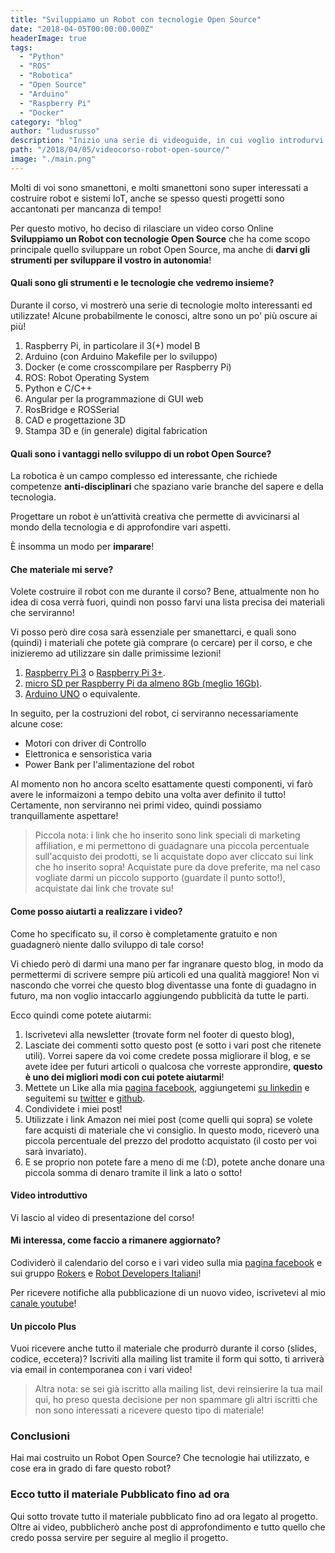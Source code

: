 ```yaml
---
title: "Sviluppiamo un Robot con tecnologie Open Source"
date: "2018-04-05T00:00:00.000Z"
headerImage: true
tags:
  - "Python"
  - "ROS"
  - "Robotica"
  - "Open Source"
  - "Arduino"
  - "Raspberry Pi"
  - "Docker"
category: "blog"
author: "ludusrusso"
description: "Inizio una serie di videoguide, in cui voglio introdurvi al mondo della robotica di servizio in modo pratico, facendo vedere come è possibilile, sfruttando tecnologie completamente Open Source, quali Arduino, Raspberry Pi, ROS e Docker, costruire un piccolo robot di Servizio."
path: "/2018/04/05/videocorso-robot-open-source/"
image: "./main.png"
---
```


Molti di voi sono smanettoni, e molti smanettoni sono super interessati a costruire robot e sistemi IoT,
anche se spesso questi progetti sono accantonati per mancanza di tempo!

Per questo motivo, ho deciso di rilasciare un video corso Online **Sviluppiamo un Robot con tecnologie Open Source** che ha come scopo principale quello sviluppare un robot Open Source, ma anche di
**darvi gli strumenti per sviluppare il vostro in autonomia**!

#### Quali sono gli strumenti e le tecnologie che vedremo insieme?

Durante il corso, vi mostrerò una serie di tecnologie molto interessanti ed utilizzate!
Alcune probabilmente le conosci, altre sono un po' più oscure ai più!

1.  Raspberry Pi, in particolare il 3(+) model B
2.  Arduino (con Arduino Makefile per lo sviluppo)
3.  Docker (e come crosscompilare per Raspberry Pi)
4.  ROS: Robot Operating System
5.  Python e C/C++
6.  Angular per la programmazione di GUI web
7.  RosBridge e ROSSerial
8.  CAD e progettazione 3D
9.  Stampa 3D e (in generale) digital fabrication

#### Quali sono i vantaggi nello sviluppo di un robot Open Source?

La robotica è un campo complesso ed interessante, che richiede competenze **anti-disciplinari** che spaziano varie branche del sapere e della tecnologia.

Progettare un robot è un’attività creativa che permette di avvicinarsi al mondo della tecnologia e di approfondire vari aspetti.

È insomma un modo per **imparare**!

#### Che materiale mi serve?

Volete costruire il robot con me durante il corso? Bene, attualmente non ho idea di cosa
verrà fuori, quindi non posso farvi una lista precisa dei materiali che serviranno!

Vi posso però dire cosa sarà essenziale per smanettarci, e quali sono (quindi) i materiali
che potete già comprare (o cercare) per il corso, e che inizieremo ad utilizzare sin dalle
primissime lezioni!

1. [Raspberry Pi 3](https://amzn.to/2uOZbCS) o [Raspberry Pi 3+](https://amzn.to/2GydQrE).
2. [micro SD per Raspberry Pi da almeno 8Gb (meglio 16Gb)](https://amzn.to/2GR3mCW).
3. [Arduino UNO](https://amzn.to/2q5AxYV) o equivalente.

In seguito, per la costruzioni del robot, ci serviranno necessariamente alcune cose:

- Motori con driver di Controllo
- Elettronica e sensoristica varia
- Power Bank per l'alimentazione del robot

Al momento non ho ancora scelto esattamente questi componenti, vi farò avere le informaizoni
a tempo debito una volta aver definito il tutto! Certamente, non serviranno nei primi video, quindi
possiamo tranquillamente aspettare!

> Piccola nota: i link che ho inserito sono link speciali di marketing affiliation, e mi permettono di guadagnare una piccola percentuale sull'acquisto dei prodotti, se li acquistate dopo aver cliccato sui link che ho inserito sopra! Acquistate pure da dove preferite, ma nel caso vogliate darmi un piccolo supporto (guardate il punto sotto!), acquistate dai link che trovate su!

#### Come posso aiutarti a realizzare i video?

Come ho specificato su, il corso è completamente gratuito e non guadagnerò niente dallo sviluppo di tale corso!

Vi chiedo però di darmi una mano per far ingranare questo blog, in modo da permettermi di scrivere sempre più articoli ed una qualità maggiore! Non vi nascondo che vorrei che questo
blog diventasse una fonte di guadagno in futuro, ma non voglio intaccarlo aggiungendo pubblicità da tutte le parti.

Ecco quindi come potete aiutarmi:

1. Iscrivetevi alla newsletter (trovate form nel footer di questo blog),
2. Lasciate dei commenti sotto questo post (e sotto i vari post che ritenete utili). Vorrei sapere da voi come credete possa migliorare il blog, e se avete idee per futuri articoli o qualcosa che vorreste approndire, **questo è uno dei migliori modi con cui potete aiutarmi**!
3. Mettete un Like alla mia [pagina facebook](https://www.facebook.com/ludusrusso.cc), aggiungetemi [su linkedin](https://www.linkedin.com/in/ludusrusso/) e seguitemi su [twitter](https://twitter.com/ludusrusso) e [github](https://github.com/ludusrusso).
4. Condividete i miei post!
5. Utilizzate i link Amazon nei miei post (come quelli qui sopra) se volete fare acquisti di materiale che vi consiglio. In questo modo, riceverò una piccola percentuale del prezzo del prodotto acquistato (il costo per voi sarà invariato).
6. E se proprio non potete fare a meno di me (:D), potete anche donare una piccola somma di denaro tramite il link a lato o sotto!

#### Video introduttivo

Vi lascio al video di presentazione del corso!

<YouTube videoId="7qF5eKDu1pM" />

#### Mi interessa, come faccio a rimanere aggiornato?

Codividerò il calendario del corso e i vari video sulla mia [pagina facebook](https://www.facebook.com/ludusrusso.cc) e sui
gruppo [Rokers](https://www.facebook.com/groups/robotrokers) e [Robot Developers Italiani](https://www.facebook.com/groups/493163691070528/)!

Per ricevere notifiche alla pubblicazione di un nuovo video, iscrivetevi al mio [canale youtube](https://www.youtube.com/ludusrusso)!

#### Un piccolo Plus

Vuoi ricevere anche tutto il materiale che produrrò durante il corso (slides, codice, eccetera)?
Iscriviti alla mailing list tramite il form qui sotto, ti arriverà via email in contemporanea con i vari video!

> Altra nota: se sei già iscritto alla mailing list, devi reinsierire la tua mail qui, ho preso questa decisione per non spammare gli altri iscritti che non sono interessati a ricevere questo tipo di materiale!

### Conclusioni

Hai mai costruito un Robot Open Source? Che tecnologie hai utilizzato, e cose era
in grado di fare questo robot?

### Ecco tutto il materiale Pubblicato fino ad ora

Qui sotto trovate tutto il materiale pubblicato fino ad ora legato al progetto. Oltre ai video,
pubblicherò anche post di approfondimento e tutto quello che credo possa servire per
seguire al meglio il progetto.
